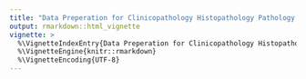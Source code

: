 ```yaml
---
title: "Data Preperation for Clinicopathology Histopathology Pathology Research"
output: rmarkdown::html_vignette
vignette: >
  %\VignetteIndexEntry{Data Preperation for Clinicopathology Histopathology Pathology Research}
  %\VignetteEngine{knitr::rmarkdown}
  %\VignetteEncoding{UTF-8}
---
```


<!-- ```{r, include = FALSE} -->
<!-- knitr::opts_chunk$set( -->
<!--   collapse = TRUE, -->
<!--   comment = "#>" -->
<!-- ) -->
<!-- ``` -->

<!-- ```{r setup} -->
<!-- library(ClinicoPath) -->
<!-- ``` -->
